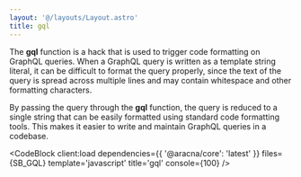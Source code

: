 ```yaml
---
layout: '@/layouts/Layout.astro'
title: gql
---
```



The **gql** function is a hack that is used to trigger code formatting on GraphQL queries. When a GraphQL query is written as a template string literal, it can be difficult to format the query properly, since the text of the query is spread across multiple lines and may contain whitespace and other formatting characters.

By passing the query through the **gql** function, the query is reduced to a single string that can be easily formatted using standard code formatting tools. This makes it easier to write and maintain GraphQL queries in a codebase.

<CodeBlock
  client:load
  dependencies={{ '@aracna/core': 'latest' }}
  files={SB_GQL}
  template='javascript'
  title='gql'
  console={100}
/>
